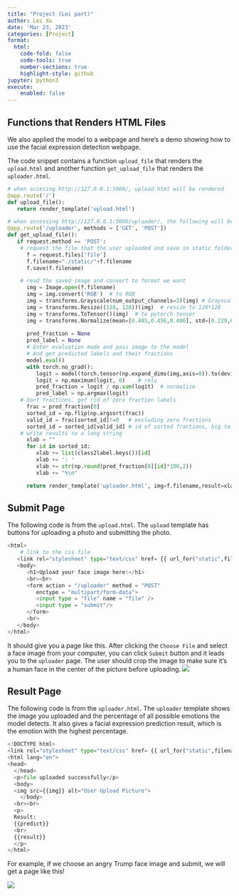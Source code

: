 ```yaml
---
title: "Project (Lei part)"
author: Lei Xu
date: 'Mar 23, 2023'
categories: [Project]
format:
  html:
    code-fold: false
    code-tools: true
    number-sections: true
    highlight-style: github
jupyter: python3
execute:
    enabled: false
---
```


## Functions that Renders HTML Files

We also applied the model to a webpage and here's a demo showing how to use the facial expression detection webpage. 

The code snippet contains a function `upload_file` that renders the `upload.html` and another function `get_upload_file` that renders the `uploader.html`.

```python
# when accesing http://127.0.0.1:5000/, upload.html will be rendered
@app.route('/')
def upload_file():
   return render_template('upload.html')

# when accessing http://127.0.0.1:5000/uploader/, the following will be rendered
@app.route('/uploader', methods = ['GET', 'POST'])
def get_upload_file():
   if request.method == 'POST':
    # request the file that the user uploaded and save in static folder
      f = request.files['file']
      f.filename="./static/"+f.filename
      f.save(f.filename)

    # read the saved image and convert to format we want
      img = Image.open(f.filename)
      img = img.convert('RGB')  # to RGB
      img = transforms.Grayscale(num_output_channels=3)(img) # Grayscale
      img = transforms.Resize((128, 128))(img)  # resize to 128*128
      img = transforms.ToTensor()(img)  # to pytorch tensor
      img = transforms.Normalize(mean=[0.485,0.456,0.406], std=[0.229,0.224,0.225])(img) # normalize
      
      pred_fraction = None
      pred_label = None
      # Enter evaluation mode and pass image to the model
      # And get predicted labels and their fractions
      model.eval()
      with torch.no_grad():
         logit = model(torch.tensor(np.expand_dims(img,axis=0)).to(device)).detach().cpu().numpy()
         logit = np.maximum(logit, 0)    # relu
         pred_fraction = logit / np.sum(logit)  # normalize
         pred_label = np.argmax(logit)
    # Sort fractions, get rid of zero fraction labels
      frac = pred_fraction[0]
      sorted_id = np.flip(np.argsort(frac))
      valid_id = frac[sorted_id]!=0   # excluding zero fractions
      sorted_id = sorted_id[valid_id] # id of sorted fractions, big to small
    # write results to a long string
      xlab = ""
      for id in sorted_id:
         xlab += list(class2label.keys())[id]
         xlab += ': '
         xlab += str(np.round(pred_fraction[0][id]*100,2))
         xlab += "%\n"

      return render_template('uploader.html', img=f.filename,result=xlab,predict=label2class[pred_label])
```

## Submit Page

The following code is from the `upload.html`. The `upload` template has buttons for uploading a photo and submitting the photo. 

```python
<html>
    # link to the css file
   <link rel="stylesheet" type="text/css" href= {{ url_for("static",filename="mystyle.css") }} >
   <body>
      <h1>Upload your face image here!</h1>
      <br><br>
      <form action = "/uploader" method = "POST" 
         enctype = "multipart/form-data">
         <input type = "file" name = "file" />
         <input type = "submit"/>
      </form>
      <br> 
   </body>
</html>
```

It should give you a page like this. After clicking the `Choose File` and select a face image from your computer, you can click `Submit` button and it leads you to the `uploader` page. The user should crop the image to make sure it's a human face in the center of the picture before uploading. 
![](upload.png)

## Result Page

The following code is from the `uploader.html`. The `uploader` template shows the image you uploaded and the percentage of all possible emotions the model detects. It also gives a facial expression prediction result, which is the emotion with the highest percentage.

```python
<!DOCTYPE html>
<link rel="stylesheet" type="text/css" href= {{ url_for("static",filename="mystyle.css") }} >
<html lang="en">
<head>
  </head>
  <p>file uploaded successfully</p>
  <body>
  <img src={{img}} alt="User Upload Picture">
    </body>
  <br><br>
  <p>
  Result:
  {{predict}}
  <br>
  {{result}}
  </p>
</html>
```

For example, if we choose an angry Trump face image and submit, we will get a page like this!

![](uploader.png)
